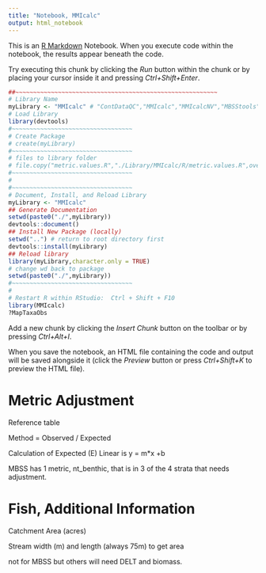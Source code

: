 ```yaml
---
title: "Notebook, MMIcalc"
output: html_notebook
---
```


This is an [R Markdown](http://rmarkdown.rstudio.com) Notebook. When you execute code within the notebook, the results appear beneath the code. 

Try executing this chunk by clicking the *Run* button within the chunk or by placing your cursor inside it and pressing *Ctrl+Shift+Enter*. 

```r
##~~~~~~~~~~~~~~~~~~~~~~~~~~~~~~~~~~~~~~~~~~~~~~~~~~~~~~~~~
# Library Name
myLibrary <- "MMIcalc" # "ContDataQC","MMIcalc","MMIcalcNV","MBSStools","XC95"
# Load Library
library(devtools)
#~~~~~~~~~~~~~~~~~~~~~~~~~~~~~~~~~~
# Create Package
# create(myLibrary)
#~~~~~~~~~~~~~~~~~~~~~~~~~~~~~~~~~~
# files to library folder
# file.copy("metric.values.R","./Library/MMIcalc/R/metric.values.R",overwrite=TRUE)
#~~~~~~~~~~~~~~~~~~~~~~~~~~~~~~~~~~
#
#~~~~~~~~~~~~~~~~~~~~~~~~~~~~~~~~~~
# Document, Install, and Reload Library
myLibrary <- "MMIcalc"
## Generate Documentation
setwd(paste0("./",myLibrary))
devtools::document()
## Install New Package (locally)
setwd("..") # return to root directory first
devtools::install(myLibrary)
## Reload library
library(myLibrary,character.only = TRUE)
# change wd back to package
setwd(paste0("./",myLibrary))
#~~~~~~~~~~~~~~~~~~~~~~~~~~~~~~~~~~
#
# Restart R within RStudio:  Ctrl + Shift + F10
library(MMIcalc)
?MapTaxaObs
```

Add a new chunk by clicking the *Insert Chunk* button on the toolbar or by pressing *Ctrl+Alt+I*.

When you save the notebook, an HTML file containing the code and output will be saved alongside it (click the *Preview* button or press *Ctrl+Shift+K* to preview the HTML file).


# Metric Adjustment

Reference table

Method = Observed / Expected

Calculation of Expected (E)
Linear is y = m*x +b

MBSS has 1 metric, nt_benthic, that is in 3 of the 4 strata that needs adjustment.

# Fish, Additional Information

Catchment Area (acres)

Stream width (m) and length (always 75m) to get area

not for MBSS but others will need DELT and biomass.




